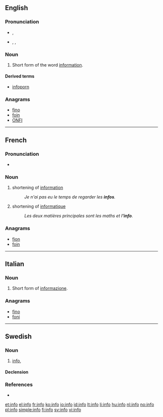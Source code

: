 {{also|.info}}
==English==

===Pronunciation===
* {{a|RP}} {{IPA|/ˈɪnfəʊ/}}, {{SAMPA|/"Inf@U/}}
* {{a|UK}}, {{a|US}} {{IPA|/ˈɪnfoʊ/}}, {{SAMPA|/"InfoU/}}

===Noun===
{{en-noun|-}}

# {{informal}} Short form of the word [[information]].

====Derived terms====
* [[infoporn]]

===Anagrams===
* [[fino#English|fino]]
* [[foin#English|foin]]
* [[ONFI#English|ONFI]]

----

==French==

===Pronunciation===
* {{IPA|/ɛ̃.fo/|lang=fr}} {{X-SAMPA|/E~.fo/}}

===Noun===
{{fr-noun|f}}

# shortening of [[information]]
#: ''Je n'ai pas eu le temps de regarder les '''infos'''.''
# shortening of [[informatique]]
#: ''Les deux matières principales sont les maths et l''''info'''.''

===Anagrams===
* [[fion#French|fion]]
* [[foin#French|foin]]

----

==Italian==

===Noun===
{{head|it|noun|g=m}} {{inv}}

# {{informal}} Short form of [[informazione]].

===Anagrams===
* [[fino#Italian|fino]]
* [[foni#Italian|foni]]

----

==Swedish==

===Noun===
{{sv-noun|g=c}}

# {{colloquial|lang=sv}} [[#English|info]], {{short for|information|lang=sv}}

====Declension====
{{sv-noun-unc-irreg-c}}

===References===
* {{R:SAOL}}

[[et:info]]
[[el:info]]
[[fr:info]]
[[ko:info]]
[[io:info]]
[[id:info]]
[[lt:info]]
[[li:info]]
[[hu:info]]
[[nl:info]]
[[no:info]]
[[pl:info]]
[[simple:info]]
[[fi:info]]
[[sv:info]]
[[vi:info]]